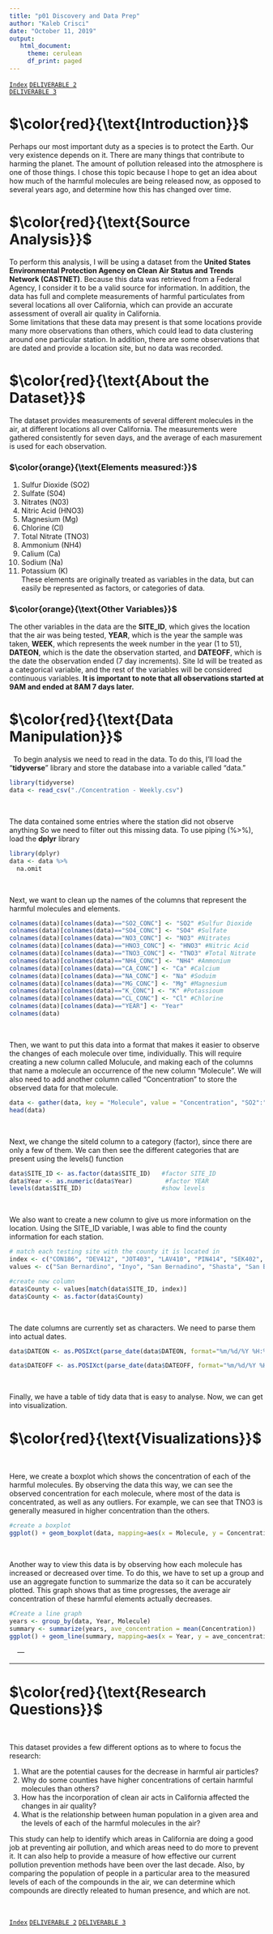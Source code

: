 ```yaml
---
title: "p01 Discovery and Data Prep"
author: "Kaleb Crisci"
date: "October 11, 2019"
output: 
   html_document: 
     theme: cerulean
     df_print: paged
---
```

[`Index`](https://introdsci.github.io/DataScience-kcrisci94/index)
[`DELIVERABLE 2`](https://introdsci.github.io/DataScience-kcrisci94/deliv2)  
[`DELIVERABLE 3`](https://introdsci.github.io/DataScience-kcrisci94/deliv3)

# $\color{red}{\text{Introduction}}$ 

Perhaps our most important duty as a species is to protect the Earth. Our very existence depends on it. There are many things that contribute to harming the planet. The amount of pollution released into the atmosphere is one of those things. I chose this topic because I hope to get an idea about how much of the harmful molecules are being released now, as opposed to several years ago, and determine how this has changed over time.

# $\color{red}{\text{Source Analysis}}$
To perform this analysis, I will be using a dataset from the **United States Environmental Protection Agency on Clean Air Status and Trends Network (CASTNET)**. Because this data was retrieved from a Federal Agency, I consider it
to be a valid source for information. In addition, the data has full and complete measurements of harmful particulates from several locations all over California, which can provide an accurate assessment of overall air quality in California.  
Some limitations that these data may present is that some locations provide many more observations than others, which could lead to data clustering around one particular station. In addition, there are some observations that are dated and provide a location site, but no data was recorded. 

# $\color{red}{\text{About the Dataset}}$
The dataset provides measurements of several different molecules in the air, at different locations all over California. The measurements were gathered consistently for seven days, and the average of each masurement is used for each observation.

### $\color{orange}{\text{Elements measured:}}$
1. Sulfur Dioxide (SO2)     
2. Sulfate (S04)            
3. Nitrates (N03)           
4. Nitric Acid (HNO3)      
5. Magnesium (Mg)          
6. Chlorine (Cl) 
7. Total Nitrate (TNO3)
8. Ammonium (NH4)
9. Calium (Ca)
10. Sodium (Na)
11. Potassium (K)  
These elements are originally treated as variables in the data, but can easily be represented as factors, or categories of data. 

### $\color{orange}{\text{Other Variables}}$
The other variables in the data are the **SITE_ID**, which gives the location that the air was being tested, **YEAR**, which is the year the sample was taken, **WEEK**, which represents the week number in the year (1 to 51), **DATEON**, which is the date the observation started, and **DATEOFF**, which is the date the observation ended (7 day increments).
Site Id will be treated as a categorical variable, and the rest of the variables will be considered continuous variables. **It is important to note that all observations started at 9AM and ended at 8AM 7 days later.**

# $\color{red}{\text{Data Manipulation}}$  
&nbsp;
To begin analysis we need to read in the data. To do this, I'll load the "**tidyverse**" library and store the database into a variable called "data."
```r
library(tidyverse)
data <- read_csv("./Concentration - Weekly.csv")

```
&nbsp;
&nbsp;

The data contained some entries where the station did not observe anything
So we need to filter out this missing data. To use piping (%>%), load the **dplyr** library
```r
library(dplyr)
data <- data %>%
  na.omit
```
&nbsp;
&nbsp;

Next, we want to clean up the names of the columns that represent the harmful molecules and elements.
```r
colnames(data)[colnames(data)=="SO2_CONC"] <- "SO2" #Sulfur Dioxide
colnames(data)[colnames(data)=="SO4_CONC"] <- "SO4" #Sulfate
colnames(data)[colnames(data)=="NO3_CONC"] <- "NO3" #Nitrates
colnames(data)[colnames(data)=="HNO3_CONC"] <- "HNO3" #Nitric Acid
colnames(data)[colnames(data)=="TNO3_CONC"] <- "TNO3" #Total Nitrate
colnames(data)[colnames(data)=="NH4_CONC"] <- "NH4" #Ammonium
colnames(data)[colnames(data)=="CA_CONC"] <- "Ca" #Calcium
colnames(data)[colnames(data)=="NA_CONC"] <- "Na" #Soduim
colnames(data)[colnames(data)=="MG_CONC"] <- "Mg" #Magnesium
colnames(data)[colnames(data)=="K_CONC"] <- "K" #Potassioum
colnames(data)[colnames(data)=="CL_CONC"] <- "Cl" #Chlorine
colnames(data)[colnames(data)=="YEAR"] <- "Year"
colnames(data)
```
&nbsp;
&nbsp;

Then, we want to put this data into a format that makes it easier to observe the changes of each molecule over time, individually. This will require creating a new column called Molucule, and making each of the columns that name a molecule an occurrence of the new column "Molecule". We will also need to add another column called "Concentration" to store the observed data for that molecule.
```r
data <- gather(data, key = "Molecule", value = "Concentration", "SO2":"Cl", convert = FALSE, factor_key = TRUE) #pulls all the years into one column and stores the values into a new column
head(data)
```
&nbsp;
&nbsp;

Next, we change the siteId column to a category (factor), since there are only a few of them. We can then see the different categories that are present using the levels() function
```r
data$SITE_ID <- as.factor(data$SITE_ID)   #factor SITE_ID
data$Year <- as.numeric(data$Year)         #factor YEAR
levels(data$SITE_ID)                      #show levels
```
&nbsp;
&nbsp;

We also  want to create a new column to give us more information on the location. Using the SITE_ID variable, I was able to find the county information for each station. 
```r
# match each testing site with the county it is located in
index <- c("CON186", "DEV412", "JOT403", "LAV410", "PIN414", "SEK402", "SEK430", "YOS404")
values <- c("San Bernardino", "Inyo", "San Bernadino", "Shasta", "San Benito", "Tulare", "Tulare", "Mariposa")

#create new column
data$County <- values[match(data$SITE_ID, index)] 
data$County <- as.factor(data$County)
```
&nbsp;
&nbsp;

The date columns are currently set as characters. We need to parse them into actual dates.
```r
data$DATEON <- as.POSIXct(parse_date(data$DATEON, format="%m/%d/%Y %H:%M:%S"))

data$DATEOFF <- as.POSIXct(parse_date(data$DATEOFF, format="%m/%d/%Y %H:%M:%S"))
```
&nbsp;
&nbsp;

Finally, we have a table of tidy data that is easy to analyse. Now, we can get into visualization.

# $\color{red}{\text{Visualizations}}$
&nbsp;
&nbsp;

Here, we create a boxplot which shows the concentration of each of the harmful molecules. By observing the data this way, we can see the observed concentration for each molecule, where most of the data is concentrated, as well as any outliers. For example, we can see that TNO3 is generally measured in higher concentration than the others.
```r
#create a boxplot
ggplot() + geom_boxplot(data, mapping=aes(x = Molecule, y = Concentration))
```
&nbsp;
&nbsp;

Another way to view this data is by observing how each molecule has increased or decreased over time. To do this, we have to set up a group and use an aggregate function to summarize the data so it can be accurately plotted. This graph shows that as time progresses, the average air concentration of these harmful elements actually decreases. 
```r
#Create a line graph
years <- group_by(data, Year, Molecule)
summary <- summarize(years, ave_concentration = mean(Concentration))
ggplot() + geom_line(summary, mapping=aes(x = Year, y = ave_concentration, colour = Molecule))
```
&nbsp;
&nbsp; ---

---

# $\color{red}{\text{Research Questions}}$
&nbsp;

This dataset provides a few different options as to where to focus the research:  

1. What are the potential causes for the decrease in harmful air particles?  
2. Why do some counties have higher concentrations of certain harmful molecules than
   others?  
3. How has the incorporation of clean air acts in California affected the changes in 
   air quality?  
4. What is the relationship between human population in a given area and the levels     of each of the harmful molecules in the air?

This study can help to identify which areas in California are doing a good job at preventing air pollution, and which areas need to do more to prevent it. It can also help to provide a measure of how effective our current pollution prevention methods have been over the last decade. Also, by comparing the population of people in a particular area to the measured levels of each of the compounds in the air, we can determine which compounds are directly releated to human presence, and which are not.

&nbsp;
&nbsp;

[`Index`](https://introdsci.github.io/DataScience-kcrisci94/index)
[`DELIVERABLE 2`](https://introdsci.github.io/DataScience-kcrisci94/deliv2)
[`DELIVERABLE 3`](https://introdsci.github.io/DataScience-kcrisci94/deliv3)

